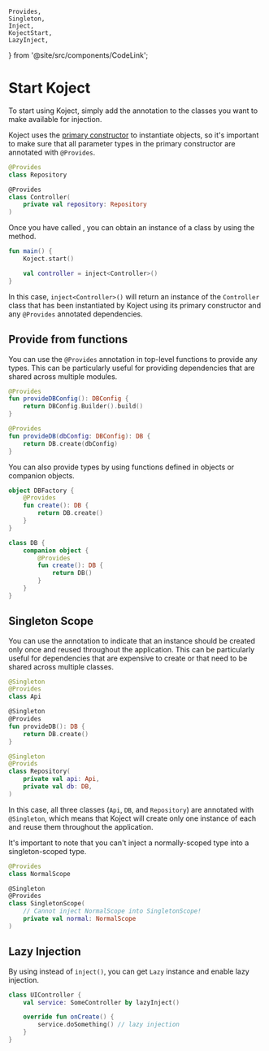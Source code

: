     Provides,
    Singleton,
    Inject,
    KojectStart,
    LazyInject,
} from '@site/src/components/CodeLink';

# Start Koject
To start using Koject, simply add the <Provides/> annotation to the classes you want to make available for injection.

Koject uses the [primary constructor](https://kotlinlang.org/docs/classes.html#constructors) to instantiate objects, so it's important to make sure that all parameter types in the primary constructor are annotated with `@Provides`.

```kotlin
@Provides
class Repository

@Provides
class Controller(
    private val repository: Repository
)
```

Once you have called <KojectStart/>, you can obtain an instance of a class by using the <Inject/> method.

```kotlin
fun main() {
    Koject.start()

    val controller = inject<Controller>()
}
```

In this case, `inject<Controller>()` will return an instance of the `Controller` class that has been instantiated by Koject using its primary constructor and any `@Provides` annotated dependencies. 

## Provide from functions
You can use the `@Provides` annotation in top-level functions to provide any types. 
This can be particularly useful for providing dependencies that are shared across multiple modules.

```kotlin
@Provides
fun provideDBConfig(): DBConfig {
    return DBConfig.Builder().build()
}

@Provides
fun provideDB(dbConfig: DBConfig): DB {
    return DB.create(dbConfig)
}
```

You can also provide types by using functions defined in objects or companion objects. 

```kotlin
object DBFactory {
    @Provides
    fun create(): DB {
        return DB.create()
    }
}
```
```kotlin
class DB {
    companion object {
        @Provides
        fun create(): DB {
            return DB()
        }
    }
}
```

## Singleton Scope
You can use the <Singleton/> annotation to indicate that an instance should be created only once and reused throughout the application.
This can be particularly useful for dependencies that are expensive to create or that need to be shared across multiple classes.

```kotlin
@Singleton
@Provides
class Api

@Singleton
@Provides
fun provideDB(): DB {
    return DB.create()
}

@Singleton
@Provids
class Repository(
    private val api: Api,
    private val db: DB,
)
```

In this case, all three classes (`Api`, `DB`, and `Repository`) are annotated with `@Singleton`, which means that Koject will create only one instance of each and reuse them throughout the application.

It's important to note that you can't inject a normally-scoped type into a singleton-scoped type.

```kotlin
@Provides
class NormalScope

@Singleton
@Provides
class SingletonScope(
    // Cannot inject NormalScope into SingletonScope!
    private val normal: NormalScope
)
```

## Lazy Injection
By using <LazyInject/> instead of `inject()`, you can get `Lazy` instance and enable lazy injection.

```kotlin
class UIController {
    val service: SomeController by lazyInject()

    override fun onCreate() {
        service.doSomething() // lazy injection
    }
}
```
